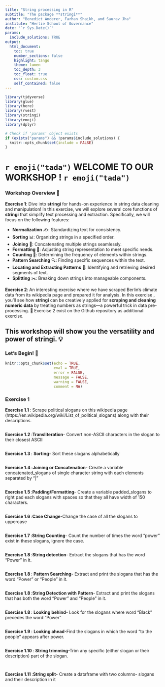 ```yaml
---
title: "String processing in R"
subtitle: "The package **stringi**"
author: "Benedict Anderer, Farhan Shaikh, and Saurav Jha"
institute: "Hertie School of Governance"
date: "`r Sys.Date()`"
params:
  include_solutions: TRUE
output:
  html_document:
    toc: true
    number_sections: false
    highlight: tango
    theme: lumen
    toc_depth: 3
    toc_float: true
    css: custom.css
    self_contained: false
---
```



```r

library(tidyverse)
library(glue)
library(here)
library(rvest)
library(stringi)
library(emoji) 
library(dplyr) 

# Check if 'params' object exists
if (exists("params") && !params$include_solutions) {
  knitr::opts_chunk$set(include = FALSE)
}

```

#  `r emoji("tada")` WELCOME TO OUR WORKSHOP ! `r emoji("tada")`
   
### Workshop Overview 📝

**Exercise 1**: Dive into **stringi** for hands-on experience in string data cleaning and manipulation! In this exercise, we will explore several core functions of **stringi** that simplify text processing and extraction. Specifically, we will focus on the following features:

- **Normalization** ✍️: Standardizing text for consistency.
- **Sorting** 📊: Organizing strings in a specified order.
- **Joining** 🔗: Concatenating multiple strings seamlessly.
- **Formatting** 🎨: Adjusting string representation to meet specific needs.
- **Counting** 🔢: Determining the frequency of elements within strings.
- **Pattern Searching** 🔍: Finding specific sequences within the text.
- **Locating and Extracting Patterns** 📌: Identifying and retrieving desired segments of text.
- **Splitting** ✂️: Breaking down strings into manageable components.

**Exercise 2**: An interesting exercise where we have scraped Berlin's climate data from its wikipedia page and prepared it for analysis. In this exercise , you’ll see how **stringi** can be creatively applied for **scraping and cleaning numeric data** by treating numbers as strings—a powerful trick in data pre-processing. 🧹 Exercise 2 exist on the Github repository as additional exercise. 

This workshop will show you the versatility and power of **stringi**. 💡
--- 

### Let’s Begin! 🚀


```r
knitr::opts_chunk$set(echo = TRUE,
                      eval = TRUE,
                      error = FALSE,
                      message = FALSE,
                      warning = FALSE,
                      comment = NA)
``` 

### Exercise 1 


**Exercise 1.1 **: Scrape political slogans on this wikipedia page (https://en.wikipedia.org/wiki/List_of_political_slogans) along with their descriptions. 

```r

```  

**Exercise 1.2 **:**Transliteration**- Convert non-ASCII characters in the slogan to their closest ASCII 

```r

```   

**Exercise 1.3 **: **Sorting**- Sort these slogans alphabetically 

```r

```     

**Exercise 1.4 **:**Joining or Concatenation**- Create a variable concatenated_slogans of single character string with each elements separated by "|" 

```r

```  

**Exercise 1.5 **:**Padding/Formatting**- Create a variable padded_slogans to right pad each slogans with spaces so that they all have width of 150 characters. 

```r


```   

**Exercise 1.6 **:**Case Change**-Change the case of all the slogans to uppercase 

```r

```   

**Exercise 1.7 **:**String Counting**- Count the number of times the word "power" exist in these slogans, ignore the case.

```r

```   

**Exercise 1.8 **:**String detection**- Extract the slogans that has the word "Power" in it. 

```r

```   

**Exercise 1.8 **: **Pattern Searching**- Extract and print the slogans that has the word "Power" or "People" in it. 

```r

```  


**Exercise 1.8 **:**String Detection with Pattern**- Extract and print the slogans that has both the word "Power" and "People" in it.  

```r

```  

**Exercise 1.8 **: **Looking behind**- Look for the slogans where word "Black" precedes the word "Power" 

```r


```   

**Exercise 1.9 **: **Looking ahead**-Find the slogans in which the word "to the people" appears after power. 

```r

``` 


**Exercise 1.10 **: **String trimming**-Trim any specific (either slogan or their description) part of the slogan. 

```r

```   


```r

```   

**Exercise 1.11 **:**String split**- Create a dataframe with two columns- slogans and their description in it 

```r

```   